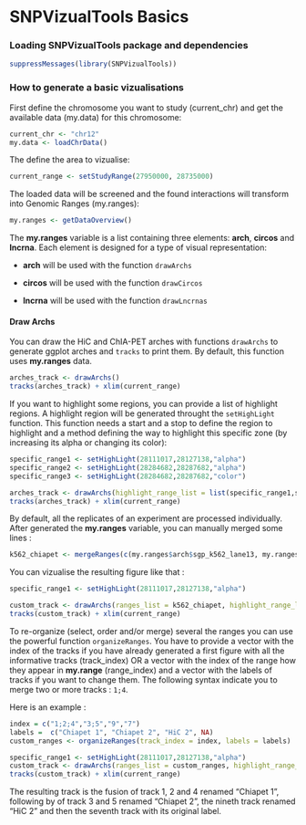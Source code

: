 
<!--
%\VignetteEngine{knitr::knitr}
%\VignetteIndexEntry{A package to produce Metafeature plots}
-->


SNPVizualTools Basics
====================================================================


### Loading SNPVizualTools package and dependencies

```r
suppressMessages(library(SNPVizualTools))
```


### How to generate a basic vizualisations

First define the chromosome you want to study (current_chr) and get the 
available data (my.data) for this chromosome:
```r
current_chr <- "chr12"
my.data <- loadChrData()
```

The define the area to vizualise: 
```r
current_range <- setStudyRange(27950000, 28735000)
```

The loaded data will be screened and the found interactions will transform into
Genomic Ranges (my.ranges):
```r
my.ranges <- getDataOverview()
```

The **my.ranges** variable is a list containing three elements: **arch**, 
**circos** and **lncrna**.
Each element is designed for a type of visual representation:

- **arch** will be used with the function `drawArchs`

- **circos** will be used with the function `drawCircos`

- **lncrna** will be used with the function `drawLncrnas`



#### Draw Archs
You can draw the HiC and ChIA-PET arches with functions `drawArchs` to generate
ggplot arches and `tracks` to print them. By default, this function uses 
**my.ranges** data.

```r
arches_track <- drawArchs()
tracks(arches_track) + xlim(current_range)
```

If you want to highlight some regions, you can provide a list of highlight 
regions. A highlight region will be generated throught the `setHighLight` 
function. This function needs a start and a stop to define the region to 
highlight and a method defining the way to highlight this specific zone (by 
increasing its alpha or changing its color):

```r
specific_range1 <- setHighLight(28111017,28127138,"alpha")
specific_range2 <- setHighLight(28284682,28287682,"alpha")
specific_range3 <- setHighLight(28284682,28287682,"color")

arches_track <- drawArchs(highlight_range_list = list(specific_range1,specific_range2, specific_range3))
tracks(arches_track) + xlim(current_range)
```


By default, all the replicates of an experiment are processed individually.
After generated the **my.ranges** variable, you can manually merged some lines :

```r
k562_chiapet <- mergeRanges(c(my.ranges$arch$sgp_k562_lane13, my.ranges$arch$sgp_k562_lane24), label = "K562 ChiA-PET SGP")
```

You can vizualise the resulting figure like that :
```r
specific_range1 <- setHighLight(28111017,28127138,"alpha")

custom_track <- drawArchs(ranges_list = k562_chiapet, highlight_range_list = list(specific_range1))
tracks(custom_track) + xlim(current_range)
```

To re-organize (select, order and/or merge) several the ranges you can use the 
powerful function `organizeRanges`. You have to provide a vector with the index 
of the tracks if you have already generated a first figure with all the 
informative tracks (track_index) OR a vector with the index of the range how 
they appear in **my.range** (range_index)  and a vector with the labels of 
tracks if you want to change them.
The following syntax indicate you to merge two or more tracks : `1;4`. 

Here is an example :
```r
index = c("1;2;4","3;5","9","7")
labels =  c("Chiapet 1", "Chiapet 2", "HiC 2", NA)
custom_ranges <- organizeRanges(track_index = index, labels = labels)

specific_range1 <- setHighLight(28111017,28127138,"alpha")
custom_track <- drawArchs(ranges_list = custom_ranges, highlight_range_list = list(specific_range1))
tracks(custom_track) + xlim(current_range)
```

The resulting track is the fusion of track 1, 2 and 4 renamed "Chiapet 1", 
following by of track 3 and 5 renamed "Chiapet 2", the nineth track renamed 
"HiC 2" and then the seventh track with its original label.




